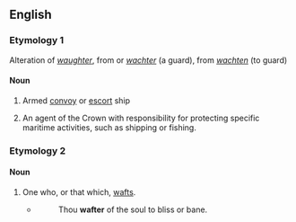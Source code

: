 ==English==

===Etymology 1===
Alteration of {{etyl|enm|en}} ''[[waughter]]'', from {{etyl|dum|en}} or {{etyl|gml|en}} ''[[wachter]]'' (a guard), from ''[[wachten]]'' (to guard)

====Noun====
{{en-noun}}

# {{lb|en|obsolete}} Armed [[convoy]] or [[escort]] ship
# {{lb|en|obsolete}} An agent of the Crown with responsibility for protecting specific maritime activities, such as shipping or fishing.

===Etymology 2===
{{suffix|en|waft|er}}

====Noun====
{{en-noun}}

# One who, or that which, [[waft]]s.
#* {{rfdatek|en|Beaumont and Fletcher}}
#*: Thou '''wafter''' of the soul to bliss or bane.